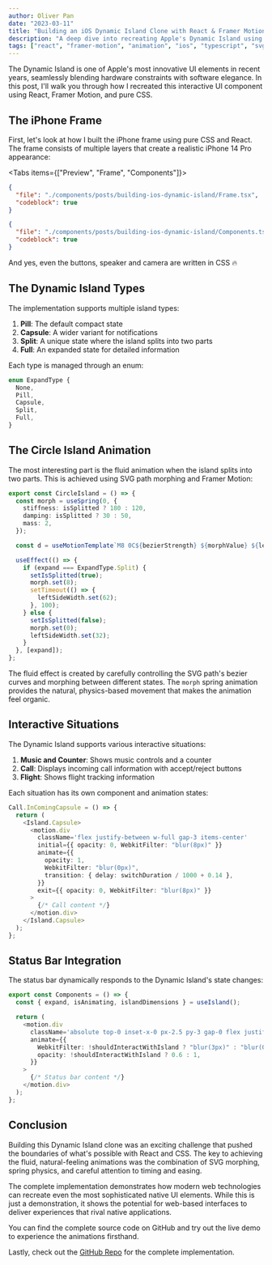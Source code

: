 ```yaml
---
author: Oliver Pan
date: "2023-03-11"
title: "Building an iOS Dynamic Island Clone with React & Framer Motion"
description: "A deep dive into recreating Apple's Dynamic Island using React, Framer Motion, and pure CSS - exploring fluid animations, SVG morphing, and responsive design."
tags: ["react", "framer-motion", "animation", "ios", "typescript", "svg"]
---
```



The Dynamic Island is one of Apple's most innovative UI elements in recent years, seamlessly blending hardware constraints with software elegance. In this post, I'll walk you through how I recreated this interactive UI component using React, Framer Motion, and pure CSS.

<IframeEmbed
  src='https://www.youtube.com/embed/uJ6Bt0X3FjE'
  title='Fluid Color Palettes Website in Action'
/>

## The iPhone Frame

First, let's look at how I built the iPhone frame using pure CSS and React. The frame consists of multiple layers that create a realistic iPhone 14 Pro appearance:

<Tabs items={["Preview", "Frame", "Components"]}>

<Tab value='Preview' data-vision-os-ui>
  <Frame />
</Tab>

<Tab value="Frame">

```json doc-gen:file
{
  "file": "./components/posts/building-ios-dynamic-island/Frame.tsx",
  "codeblock": true
}
```

</Tab>
<Tab value="Components">

```json doc-gen:file
{
  "file": "./components/posts/building-ios-dynamic-island/Components.tsx",
  "codeblock": true
}
```

</Tab>
</Tabs>

And yes, even the buttons, speaker and camera are written in CSS 🔥

## The Dynamic Island Types

The implementation supports multiple island types:

1. **Pill**: The default compact state
2. **Capsule**: A wider variant for notifications
3. **Split**: A unique state where the island splits into two parts
4. **Full**: An expanded state for detailed information

Each type is managed through an enum:

```typescript
enum ExpandType {
  None,
  Pill,
  Capsule,
  Split,
  Full,
}
```

## The Circle Island Animation

The most interesting part is the fluid animation when the island splits into two parts. This is achieved using SVG path morphing and Framer Motion:

```typescript
export const CircleIsland = () => {
  const morph = useSpring(0, {
    stiffness: isSplitted ? 180 : 120,
    damping: isSplitted ? 30 : 50,
    mass: 2,
  });

  const d = useMotionTemplate`M8 0C${bezierStrength} ${morphValue} ${leftEdge} ${upperMidpoint} ${leftEdgeCenter} 8C${leftEdge} ${lowerMidpoint} ${bezierStrength} ${morphOppo} 8 16C12.4 16 16 12.4 16 8C16 3.6 12.4 0 8 0Z`;

  useEffect(() => {
    if (expand === ExpandType.Split) {
      setIsSplitted(true);
      morph.set(8);
      setTimeout(() => {
        leftSideWidth.set(62);
      }, 100);
    } else {
      setIsSplitted(false);
      morph.set(0);
      leftSideWidth.set(32);
    }
  }, [expand]);
};
```

The fluid effect is created by carefully controlling the SVG path's bezier curves and morphing between different states. The `morph` spring animation provides the natural, physics-based movement that makes the animation feel organic.

## Interactive Situations

The Dynamic Island supports various interactive situations:

1. **Music and Counter**: Shows music controls and a counter
2. **Call**: Displays incoming call information with accept/reject buttons
3. **Flight**: Shows flight tracking information

Each situation has its own component and animation states:

```typescript
Call.InComingCapsule = () => {
  return (
    <Island.Capsule>
      <motion.div
        className='flex justify-between w-full gap-3 items-center'
        initial={{ opacity: 0, WebkitFilter: "blur(8px)" }}
        animate={{
          opacity: 1,
          WebkitFilter: "blur(0px)",
          transition: { delay: switchDuration / 1000 + 0.14 },
        }}
        exit={{ opacity: 0, WebkitFilter: "blur(8px)" }}
      >
        {/* Call content */}
      </motion.div>
    </Island.Capsule>
  );
};
```

## Status Bar Integration

The status bar dynamically responds to the Dynamic Island's state changes:

```typescript
export const Components = () => {
  const { expand, isAnimating, islandDimensions } = useIsland();

  return (
    <motion.div
      className='absolute top-0 inset-x-0 px-2.5 py-3 gap-0 flex justify-between items-center'
      animate={{
        WebkitFilter: !shouldInteractWithIsland ? "blur(3px)" : "blur(0px)",
        opacity: !shouldInteractWithIsland ? 0.6 : 1,
      }}
    >
      {/* Status bar content */}
    </motion.div>
  );
};
```

## Conclusion

Building this Dynamic Island clone was an exciting challenge that pushed the boundaries of what's possible with React and CSS. The key to achieving the fluid, natural-feeling animations was the combination of SVG morphing, spring physics, and careful attention to timing and easing.

The complete implementation demonstrates how modern web technologies can recreate even the most sophisticated native UI elements. While this is just a demonstration, it shows the potential for web-based interfaces to deliver experiences that rival native applications.

You can find the complete source code on GitHub and try out the live demo to experience the animations firsthand.

Lastly, check out the [GitHub Repo](https://github.com/fluid-design-io/ios-dynamic-island) for the complete implementation.
